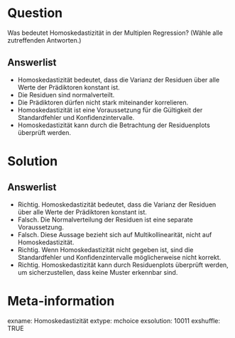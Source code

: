 Question
========
Was bedeutet Homoskedastizität in der Multiplen Regression? (Wähle alle zutreffenden Antworten.)

Answerlist
----------
* Homoskedastizität bedeutet, dass die Varianz der Residuen über alle Werte der Prädiktoren konstant ist.
* Die Residuen sind normalverteilt.
* Die Prädiktoren dürfen nicht stark miteinander korrelieren.
* Homoskedastizität ist eine Voraussetzung für die Gültigkeit der Standardfehler und Konfidenzintervalle.
* Homoskedastizität kann durch die Betrachtung der Residuenplots überprüft werden.

Solution
========
Answerlist
----------
* Richtig. Homoskedastizität bedeutet, dass die Varianz der Residuen über alle Werte der Prädiktoren konstant ist.
* Falsch. Die Normalverteilung der Residuen ist eine separate Voraussetzung.
* Falsch. Diese Aussage bezieht sich auf Multikollinearität, nicht auf Homoskedastizität.
* Richtig. Wenn Homoskedastizität nicht gegeben ist, sind die Standardfehler und Konfidenzintervalle möglicherweise nicht korrekt.
* Richtig. Homoskedastizität kann durch Residuenplots überprüft werden, um sicherzustellen, dass keine Muster erkennbar sind.

Meta-information
================
exname: Homoskedastizität
extype: mchoice 
exsolution: 10011
exshuffle: TRUE
